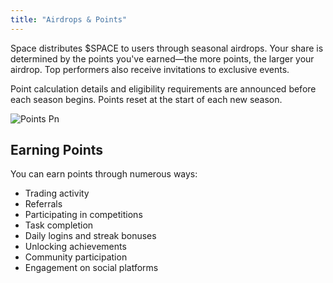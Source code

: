 ```yaml
---
title: "Airdrops & Points"
---
```


Space distributes $SPACE to users through seasonal airdrops. Your share is determined by the points you've earned—the more points, the larger your airdrop. Top performers also receive invitations to exclusive events.

Point calculation details and eligibility requirements are announced before each season begins. Points reset at the start of each new season.

![Points Pn](/images/points.png)

## Earning Points

You can earn points through numerous ways:

- Trading activity
- Referrals
- Participating in competitions
- Task completion
- Daily logins and streak bonuses
- Unlocking achievements
- Community participation
- Engagement on social platforms